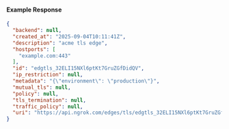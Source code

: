 
#### Example Response

```json
{
  "backend": null,
  "created_at": "2025-09-04T10:11:41Z",
  "description": "acme tls edge",
  "hostports": [
    "example.com:443"
  ],
  "id": "edgtls_32ELI15NXl6ptKt7GruZGfDidQV",
  "ip_restriction": null,
  "metadata": "{\"environment\": \"production\"}",
  "mutual_tls": null,
  "policy": null,
  "tls_termination": null,
  "traffic_policy": null,
  "uri": "https://api.ngrok.com/edges/tls/edgtls_32ELI15NXl6ptKt7GruZGfDidQV"
}
```
